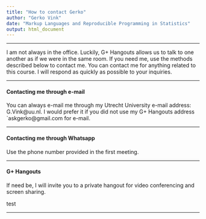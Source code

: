 ```yaml
---
title: "How to contact Gerko"
author: "Gerko Vink"
date: "Markup Languages and Reproducible Programming in Statistics"
output: html_document
---
```


---

I am not always in the office. Luckily, G+ Hangouts allows us to talk to one another as if we were in the same room. If you need me, use the methods described below to contact me. You can contact me for anything related to this course. I will respond as quickly as possible to your inquiries. 

---

#### Contacting me through e-mail

You can always e-mail me through my Utrecht University e-mail address: G.Vink@uu.nl. I would prefer it if you did not use my G+ Hangouts address `askgerko@gmail.com for e-mail. 

---

#### Contacting me through Whatsapp

Use the phone number provided in the first meeting. 

---

#### G+ Hangouts

If need be, I will invite you to a private hangout for video conferencing and screen sharing.

test

---
